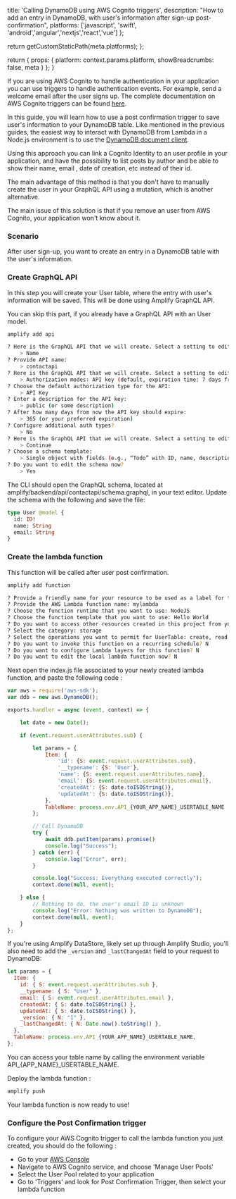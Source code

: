 
  title: 'Calling DynamoDB using AWS Cognito triggers',
  description:
    "How to add an entry in DynamoDB, with user's information after sign-up post-confirmation",
  platforms: ['javascript', 'swift', 'android','angular','nextjs','react','vue'] 
};

  return getCustomStaticPath(meta.platforms);
};

  return {
    props: {
      platform: context.params.platform,
      showBreadcrumbs: false,
      meta
    }
  };
}

If you are using AWS Cognito to handle authentication in your application you can use triggers to handle authentication events. For example, send a welcome email after the user signs up. The complete documentation on AWS Cognito triggers can be found [here](https://docs.aws.amazon.com/cognito/latest/developerguide/cognito-user-identity-pools-working-with-aws-lambda-triggers.html).

In this guide, you will learn how to use a post confirmation trigger to save user's information to your DynamoDB table. Like mentioned in the previous guides, the easiest way to interact with DynamoDB from Lambda in a Node.js environment is to use the [DynamoDB document client](https://docs.aws.amazon.com/AWSJavaScriptSDK/latest/AWS/DynamoDB/DocumentClient.html).

Using this approach you can link a Cognito Identity to an user profile in your application, and have the possibility to list posts by author and be able to show their name, email , date of creation, etc instead of their id.

The main advantage of this method is that you don't have to manually create the user in your GraphQL API using a mutation, which is another alternative.

The main issue of this solution is that if you remove an user from AWS Cognito, your application won't know about it.

### Scenario

After user sign-up, you want to create an entry in a DynamoDB table with the user's information.

### Create GraphQL API

In this step you will create your User table, where the entry with user's information will be saved. This will be done using Amplify GraphQL API.

You can skip this part, if you already have a GraphQL API with an User model.

```sh
amplify add api

? Here is the GraphQL API that we will create. Select a setting to edit or continue:
    > Name
? Provide API name:
    > contactapi
? Here is the GraphQL API that we will create. Select a setting to edit or continue:
    > Authorization modes: API key (default, expiration time: 7 days from now)
? Choose the default authorization type for the API:
    > API Key
? Enter a description for the API key:
    > public (or some description)
? After how many days from now the API key should expire:
    > 365 (or your preferred expiration)
? Configure additional auth types?
    > No
? Here is the GraphQL API that we will create. Select a setting to edit or continue:
    > Continue
? Choose a schema template:
    > Single object with fields (e.g., “Todo” with ID, name, description)
? Do you want to edit the schema now?
    > Yes
```

The CLI should open the GraphQL schema, located at amplify/backend/api/contactapi/schema.graphql, in your text editor. Update the schema with the following and save the file:

```graphql
type User @model {
  id: ID!
  name: String
  email: String
}
```

### Create the lambda function

This function will be called after user post confirmation.

```sh
amplify add function

? Provide a friendly name for your resource to be used as a label for this category in the project: mylambda
? Provide the AWS Lambda function name: mylambda
? Choose the function runtime that you want to use: NodeJS
? Choose the function template that you want to use: Hello World
? Do you want to access other resources created in this project from your Lambda function? Y
? Select the category: storage
? Select the operations you want to permit for UserTable: create, read, update, delete
? Do you want to invoke this function on a recurring schedule? N
? Do you want to configure Lambda layers for this function? N
? Do you want to edit the local lambda function now? N
```

Next open the index.js file associated to your newly created lambda function, and paste the following code :

```js
var aws = require('aws-sdk');
var ddb = new aws.DynamoDB();

exports.handler = async (event, context) => {

    let date = new Date();

    if (event.request.userAttributes.sub) {

        let params = {
            Item: {
                'id': {S: event.request.userAttributes.sub},
                '__typename': {S: 'User'},
                'name': {S: event.request.userAttributes.name},
                'email': {S: event.request.userAttributes.email},
                'createdAt': {S: date.toISOString()},
                'updatedAt': {S: date.toISOString()},
            },
            TableName: process.env.API_{YOUR_APP_NAME}_USERTABLE_NAME
        };

        // Call DynamoDB
        try {
            await ddb.putItem(params).promise()
            console.log("Success");
        } catch (err) {
            console.log("Error", err);
        }

        console.log("Success: Everything executed correctly");
        context.done(null, event);

    } else {
        // Nothing to do, the user's email ID is unknown
        console.log("Error: Nothing was written to DynamoDB");
        context.done(null, event);
    }
};
```

<Callout>

If you're using Amplify DataStore, likely set up through Amplify Studio, you'll also need to add the `_version` and `_lastChangedAt` field to your request to DynamoDB:

```js
let params = {
  Item: {
    id: { S: event.request.userAttributes.sub },
    __typename: { S: "User" },
    email: { S: event.request.userAttributes.email },
    createdAt: { S: date.toISOString() },
    updatedAt: { S: date.toISOString() },
    _version: { N: "1" },
    _lastChangedAt: { N: Date.now().toString() },
  },
  TableName: process.env.API_{YOUR_APP_NAME}_USERTABLE_NAME,
};
```

</Callout>

You can access your table name by calling the environment variable API\_\{APP_NAME}\_USERTABLE_NAME.

Deploy the lambda function :

```sh
amplify push
```

Your lambda function is now ready to use!

### Configure the Post Confirmation trigger

To configure your AWS Cognito trigger to call the lambda function you just created, you should do the following :

- Go to your [AWS Console](https://console.aws.amazon.com/console/home)
- Navigate to AWS Cognito service, and choose 'Manage User Pools'
- Select the User Pool related to your application
- Go to 'Triggers' and look for Post Confirmation Trigger, then select your lambda function
